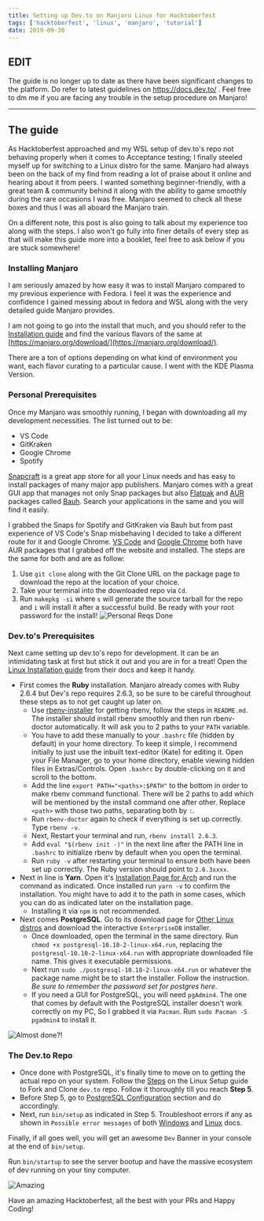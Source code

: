 ```yaml
---
title: Setting up Dev.to on Manjaro Linux for Hacktoberfest
tags: ['hacktoberfest', 'linux', 'manjaro', 'tutorial']
date: 2019-09-30
---
```

## EDIT
The guide is no longer up to date as there have been significant changes to the platform. Do refer to latest guidelines on https://docs.dev.to/ . Feel free to dm me if you are facing any trouble in the setup procedure on Manjaro!

---
## The guide
As Hacktoberfest approached and my WSL setup of dev.to's repo not behaving properly when it comes to Acceptance testing; I finally steeled myself up for switching to a Linux distro for the same. Manjaro had always been on the back of my find from reading a lot of praise about it online and hearing about it from peers. I wanted something beginner-friendly, with a great team & community behind it along with the ability to game smoothly during the rare occasions I was free. Manjaro seemed to check all these boxes and thus I was all aboard the Manjaro train.

On a different note, this post is also going to talk about my experience too along with the steps. I also won't go fully into finer details of every step as that will make this guide more into a booklet, feel free to ask below if you are stuck somewhere!

### Installing Manjaro
I am seriously amazed by how easy it was to install Manjaro compared to my previous experience with Fedora. I feel it was the experience and confidence I gained messing about in fedora and WSL along with the very detailed guide Manjaro provides.

I am not going to go into the install that much, and you should refer to the [Installation guide](https://manjaro.org/support/userguide/) and find the various flavors of the same at [https://manjaro.org/download/](https://manjaro.org/download/).

There are a ton of options depending on what kind of environment you want, each flavor curating to a particular cause. I went with the KDE Plasma Version.

### Personal Prerequisites
Once my Manjaro was smoothly running, I began with downloading all my development necessities. The list turned out to be:
- VS Code
- GitKraken
- Google Chrome
- Spotify


[Snapcraft](https://snapcraft.io/) is a great app store for all your Linux needs and has easy to install packages of many major app publishers. Manjaro comes with a great GUI app that manages not only Snap packages but also [Flatpak](https://flatpak.org/) and [AUR](https://aur.archlinux.org/) packages called [Bauh](https://github.com/vinifmor/bauh). Search your applications in the same and you will find it easily. 

I grabbed the Snaps for Spotify and GitKraken via Bauh but from past experience of VS Code's Snap misbehaving I decided to take a different route for it and Google Chrome.
[VS Code](https://aur.archlinux.org/packages/visual-studio-code-bin/) and [Google Chrome](https://aur.archlinux.org/packages/google-chrome/) both have AUR packages that I grabbed off the website and installed. The steps are the same for both and are as follow:
1. Use `git clone` along with the Git Clone URL on the package page to download the repo at the location of your choice.
2. Take your terminal into the downloaded repo via `Cd`.
3. Run `makepkg -si` where `s` will generate the source tarball for the repo and `i` will install it after a successful build. Be ready with your root password for the install!
![Personal Reqs Done](https://media.giphy.com/media/l0He4nkyI5cMhXzvW/giphy.gif)

### Dev.to's Prerequisites
Next came setting up dev.to's repo for development. It can be an intimidating task at first but stick it out and you are in for a treat! Open the [Linux Installation guide](https://docs.dev.to/installation/linux/) from their docs and keep it handy. 
- First comes the **Ruby** installation. Manjaro already comes with Ruby 2.6.4 but Dev's repo requires 2.6.3, so be sure to be careful throughout these steps as to not get caught up later on.
  - Use [rbenv-installer](https://github.com/rbenv/rbenv-installer#rbenv-installer) for getting rbenv, follow the steps in `README.md`. The installer should install rbenv smoothly and then run rbenv-doctor automatically. It will ask you to 2 paths to your `PATH` variable.
  - You have to add these manually to your `.bashrc` file (hidden by default) in your home directory. To keep it simple, I recommend initially to just use the inbuilt text-editor (Kate) for editing it. Open your File Manager, go to your home directory, enable viewing hidden files in Extras/Controls. Open `.bashrc` by double-clicking on it and scroll to the bottom.
  - Add the line `export PATH="<paths>:$PATH"` to the bottom in order to make rbenv command functional. There will be 2 paths to add which will be mentioned by the install command one after other. Replace `<path>` with those two paths, separating both by `:`.
  - Run `rbenv-doctor` again to check if everything is set up correctly. Type `rbenv -v`.
  - Next, Restart your terminal and run, `rbenv install 2.6.3`.
  - Add `eval "$(rbenv init -)"` in the next line after the PATH line in `.bashrc` to initialize rbenv by default when you open the terminal. 
  - Run `ruby -v` after restarting your terminal to ensure both have been set up correctly. The Ruby version should point to `2.6.3xxxx`.
- Next in line is **Yarn**. Open it's [Installation Page for Arch](https://yarnpkg.com/en/docs/install#arch-stable) and run the command as indicated. Once installed run `yarn -v` to confirm the installation. You might have to add it to the path in some cases, which you can do as indicated later on the installation page.
  - Installing it via `npm` is not recommended.
- Next comes **PostgreSQL**. Go to its download page for [Other Linux distros](https://www.postgresql.org/download/linux/) and download the interactive `EnterpriseDB` installer.
  - Once downloaded, open the terminal in the same directory. Run `chmod +x postgresql-10.10-2-linux-x64.run`, replacing the `postgresql-10.10-2-linux-x64.run` with appropriate downloaded file name. This gives it executable permissions. 
  - Next run `sudo ./postgresql-10.10-2-linux-x64.run` or whatever the package name might be to start the installer. Follow the instruction. *Be sure to remember the password set for postgres here*.
  - If you need a GUI for PostgreSQL, you will need `pgAdmin4`. The one that comes by default with the PostgreSQL installer doesn't work correctly on my PC, So I grabbed it via `Pacman`. Run `sudo Pacman -S pgadmin4` to install it.

![Almost done?!](https://media.giphy.com/media/7JTpNYu7oYGX98KJkL/giphy.gif)

### The Dev.to Repo
- Once done with PostgreSQL, it's finally time to move on to getting the actual repo on your system. Follow the [Steps](https://docs.dev.to/installation/linux/#installing-dev) on the Linux Setup guide to Fork and Clone `dev.to` repo. Follow it thoroughly till you reach **Step 5**.
- Before Step 5, go to [PostgreSQL Configuration](https://docs.dev.to/installation/postgresql/#configuration) section and do accordingly.
- Next, run `bin/setup` as indicated in Step 5. Troubleshoot errors if any as shown in `Possible error messages` of both [Windows](https://docs.dev.to/installation/windows/) and [Linux](https://docs.dev.to/installation/linux/) docs.

Finally, if all goes well, you will get an awesome `Dev` Banner in your console at the end of `bin/setup`.

Run `bin/startup` to see the server bootup and have the massive ecosystem of dev running on your tiny computer.

![Amazing](https://media.giphy.com/media/5p2wQFyu8GsFO/giphy.gif)

Have an amazing Hacktoberfest, all the best with your PRs and Happy Coding!